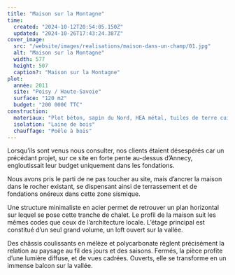 ```yaml
---
title: "Maison sur la Montagne"
time:
  created: "2024-10-12T20:54:05.150Z"
  updated: "2024-10-26T17:43:24.387Z"
cover_image:
  src: "/website/images/realisations/maison-dans-un-champ/01.jpg"
  alt: "Maison sur la Montagne"
  width: 577
  height: 507
  caption?: "Maison sur la Montagne"
plot:
  année: 2011
  site: "Poisy / Haute-Savoie"
  surface: "120 m2"
  budget: "200 000€ TTC"
construction:
  materiaux: "Plot béton, sapin du Nord, HEA métal, tuiles de terre cuite, menuiserie mélèze, polyca. 32mm"
  isolation: "Laine de bois"
  chauffage: "Poêle à bois"
---
```


Lorsqu’ils sont venus nous consulter, nos clients étaient désespérés car un précédant projet, sur ce site en forte pente au-dessus d’Annecy, engloutissait leur budget uniquement dans les fondations.

Nous avons pris le parti de ne pas toucher au site, mais d’ancrer la maison dans le rocher existant, se dispensant ainsi de terrassement et de fondations onéreux dans cette zone sismique.

Une structure minimaliste en acier permet de retrouver un plan horizontal sur lequel se pose cette tranche de chalet.
Le profil de la maison suit les mêmes codes que ceux de l’architecture locale. L’étage principal est constitué d’un seul grand volume, un loft ouvert sur la vallée.

Des châssis coulissants en mélèze et polycarbonate règlent précisément la relation au paysage au fil des jours et des saisons. Fermés, la pièce profite d’une lumière diffuse, et de vues cadrées. Ouverts, elle se transforme en un immense balcon sur la vallée.
